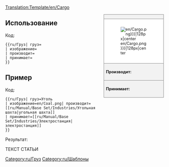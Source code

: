 <noinclude>[[Translation:Template/en/Cargo]]</noinclude><noinclude></noinclude><!--
--><div style="float:right; width:15em; font-size:90%; border:1px solid gray; background-color:#f2f2f2; margin-left:1em; margin-bottom:1em">
<div style="text-align:center; border-bottom:1px solid gray"><strong>{{{груз|Груз}}}</strong></div>
<div style="padding:1em; background-color:white">[[File:{{{изображение|en/Cargo.png}}}|128px|center]]</div>
<div style="border-top:1px solid gray; padding:0.5em"><strong>Производит:</strong> {{{производит}}}</div>
<div style="border-top:1px solid gray; padding:0.5em"><strong>Принимает:</strong> {{{принимает}}}</div>
</div><noinclude>

{{en/-}}
==Использование==
Код:
<pre>{{ru/Груз| груз=
| изображение=
| производит=
| принимает=
}}</pre>

==Пример==
Код:
<pre>{{ru/Груз| груз=Уголь
| изображение=en/Coal.png| производит=[[ru/Manual/Base Set/Industries/Угольная шахта|угольная шахта]]
| принимает=[[ru/Manual/Base Set/Industries/Электростанция|электростанция]]
}}</pre>
Результат:

ТЕКСТ СТАТЬИ
{{ru/Груз| груз=Уголь
| изображение=en/Coal.png| производит=[[ru/Manual/Base Set/Industries/Угольная шахта|угольная шахта]]
| принимает=[[ru/Manual/Base Set/Industries/Электростанция|электростанция]]
}}
</noinclude><includeonly>[[Category:ru/Груз]]</includeonly>
<noinclude>[[Category:ru/Шаблоны]]</noinclude>